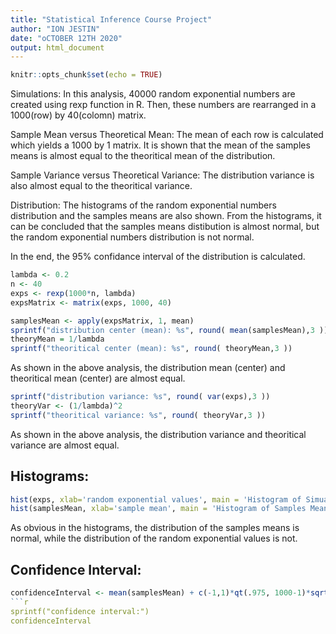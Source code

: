 ---
title: "Statistical Inference Course Project"
author: "ION JESTIN"
date: "oCTOBER 12TH 2020"
output: html_document
---

```{r setup, include=FALSE}
knitr::opts_chunk$set(echo = TRUE)
```

Simulations: In this analysis, 40000 random exponential numbers are created using rexp function in R. Then, these numbers are rearranged in a 1000(row) by 40(colomn) matrix.

Sample Mean versus Theoretical Mean: The mean of each row is calculated which yields a 1000 by 1 matrix. It is shown that the mean of the samples means is almost equal to the theoritical mean of the distribution.

Sample Variance versus Theoretical Variance: The distribution variance is also almost equal to the theoritical variance.

Distribution: The histograms of the random exponential numbers distribution and the samples means are also shown. From the histograms, it can be concluded that the samples means distibution is almost normal, but the random exponential numbers distribution is not normal.

In the end, the 95% confidance interval of the distribution is calculated.

```{r}
lambda <- 0.2
n <- 40
exps <- rexp(1000*n, lambda)
expsMatrix <- matrix(exps, 1000, 40)
```
```{r}
samplesMean <- apply(expsMatrix, 1, mean)
sprintf("distribution center (mean): %s", round( mean(samplesMean),3 ))
theoryMean = 1/lambda
sprintf("theoritical center (mean): %s", round( theoryMean,3 ))
```

As shown in the above analysis, the distribution mean (center) and theoritical mean (center) are almost equal.
```{r}
sprintf("distribution variance: %s", round( var(exps),3 ))
theoryVar <- (1/lambda)^2
sprintf("theoritical variance: %s", round( theoryVar,3 ))
```
As shown in the above analysis, the distribution variance and theoritical variance are almost equal.

## Histograms:

```{r pressure, echo=FALSE}
hist(exps, xlab='random exponential values', main = 'Histogram of Simuated Values', border = FALSE, col = 'brown')
hist(samplesMean, xlab='sample mean', main = 'Histogram of Samples Means', border = FALSE, col = 'blue')
```

As obvious in the histograms, the distribution of the samples means is normal, while the distribution of the random exponential values is not.

## Confidence Interval:
```{r}
confidenceInterval <- mean(samplesMean) + c(-1,1)*qt(.975, 1000-1)*sqrt(var(exps)/40)
```{r echo = FALSE}
sprintf("confidence interval:")
confidenceInterval
```

